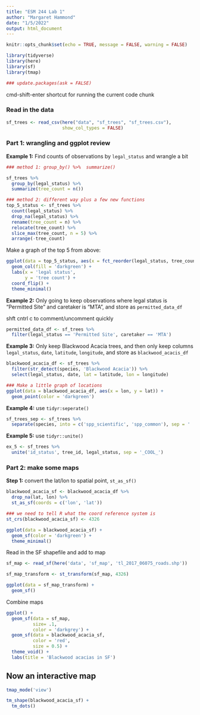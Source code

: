 ```yaml
---
title: "ESM 244 Lab 1"
author: "Margaret Hammond"
date: "1/5/2022"
output: html_document
---
```


```r
knitr::opts_chunk$set(echo = TRUE, message = FALSE, warning = FALSE)

library(tidyverse)
library(here)
library(sf)
library(tmap)

### update.packages(ask = FALSE)
```


cmd-shift-enter shortcut for running the current code chunk

### Read in the data

```r
sf_trees <- read_csv(here("data", "sf_trees", "sf_trees.csv"),
                     show_col_types = FALSE)

```

### Part 1: wrangling and ggplot review

**Example 1:** Find counts of observations by `legal_status` and wrangle a bit

```r
### method 1: group_by() %>%  summarize()

sf_trees %>% 
  group_by(legal_status) %>% 
  summarize(tree_count = n())

### method 2: different way plus a few new functions
top_5_status <- sf_trees %>% 
  count(legal_status) %>% 
  drop_na(legal_status) %>% 
  rename(tree_count = n) %>% 
  relocate(tree_count) %>% 
  slice_max(tree_count, n = 5) %>% 
  arrange(-tree_count)
```

Make a graph of the top 5 from above:

```r
ggplot(data = top_5_status, aes(x = fct_reorder(legal_status, tree_count), y = tree_count)) +
  geom_col(fill = 'darkgreen') +
  labs(x = 'legal status',
       y = 'tree count') +
  coord_flip() +
  theme_minimal()
```

**Example 2:** Only going to keep observations where legal status is "Permitted Site" and caretaker is "MTA", and store as `permitted_data_df`

shft cntrl c to comment/uncomment quickly

```r
permitted_data_df <- sf_trees %>% 
  filter(legal_status == 'Permitted Site', caretaker == 'MTA')
```

**Example 3:** Only keep Blackwood Acacia trees, and then only keep columns `legal_status`, `date`, `latitude`, `longitude`, and store as `blackwood_acacis_df`

```r
blackwood_acacia_df <- sf_trees %>% 
  filter(str_detect(species, 'Blackwood Acacia')) %>% 
  select(legal_status, date, lat = latitude, lon = longitude)

### Make a little graph of locations 
ggplot(data = blackwood_acacia_df, aes(x = lon, y = lat)) +
  geom_point(color = 'darkgreen')
```

**Example 4:** use `tidyr:seperate()`

```r
sf_trees_sep <- sf_trees %>% 
  separate(species, into = c('spp_scientific', 'spp_common'), sep = ' :: ')
```

**Example 5:** use `tidyr::unite()`

```r
ex_5 <- sf_trees %>% 
  unite('id_status', tree_id, legal_status, sep = '_COOL_')
```

### Part 2: make some maps

**Step 1:** convert the lat/lon to spatial point, `st_as_sf()`

```r
blackwood_acacia_sf <- blackwood_acacia_df %>% 
  drop_na(lat, lon) %>% 
  st_as_sf(coords = c('lon', 'lat'))

### we need to tell R what the coord reference system is
st_crs(blackwood_acacia_sf) <- 4326

ggplot(data = blackwood_acacia_sf) +
  geom_sf(color = 'darkgreen') +
  theme_minimal()
```

Read in the SF shapefile and add to map

```r
sf_map <- read_sf(here('data', 'sf_map', 'tl_2017_06075_roads.shp'))

sf_map_transform <- st_transform(sf_map, 4326)

ggplot(data = sf_map_transform) +
  geom_sf()
```

Combine maps
```r
ggplot() +
  geom_sf(data = sf_map,
          size= .1,
          color = 'darkgrey') +
  geom_sf(data = blackwood_acacia_sf,
          color = 'red',
          size = 0.5) +
  theme_void() +
  labs(title = 'Blackwood acacias in SF')
```

## Now an interactive map

```r
tmap_mode('view')

tm_shape(blackwood_acacia_sf) +
  tm_dots() 
```

